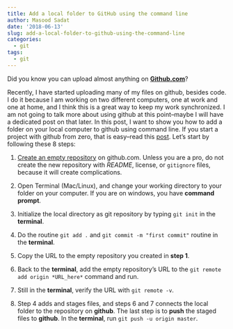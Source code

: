```yaml
---
title: Add a local folder to GitHub using the command line
author: Masood Sadat
date: '2018-06-13'
slug: add-a-local-folder-to-github-using-the-command-line
categories:
  - git
tags:
  - git
---
```


Did you know you can upload almost anything on [**Github.com**](https://github.come)?

Recently, I have started uploading many of my files on github, besides code. I do it because I am working on two different computers, one at work and one at home, and I think this is a great way to keep my work synchronized. I am not going to talk more about using github at this point--maybe I will have a dedicated post on that later. In this post, I want to show you how to add a folder on your local computer to github using command line. If you start a project with github from zero, that is easy--read this [post](/2018/05/18/basics-of-github-through-command-line/). Let's start by following these 8 steps:

1. [Create an empty repository](/2018/05/18/basics-of-github-through-command-line/) on github.com. Unless you are a pro, do not create the new repository with _README_, license, or `gitignore` files, because it will create complications.

2. Open Terminal (Mac/Linux), and change your working directory to your folder on your computer. If you are on windows, you have **command prompt**.

3. Initialize the local directory as git repository by typing `git init` in the **terminal**.

4. Do the routine `git add .` and `git commit -m "first commit"` routine in the **terminal**.

5. Copy the URL to the empty repository you created in **step 1**.

6. Back to the **terminal**, add the empty repository's URL to the `git remote add origin *URL_here*` command and run.

7. Still in the **terminal**, verify the URL with `git remote -v`.

8. Step 4 adds and stages files, and steps 6 and 7 connects the local folder to the repository on **github**. The last step is to **push** the staged files to **github**. In the **terminal**, run `git push -u origin master`.



